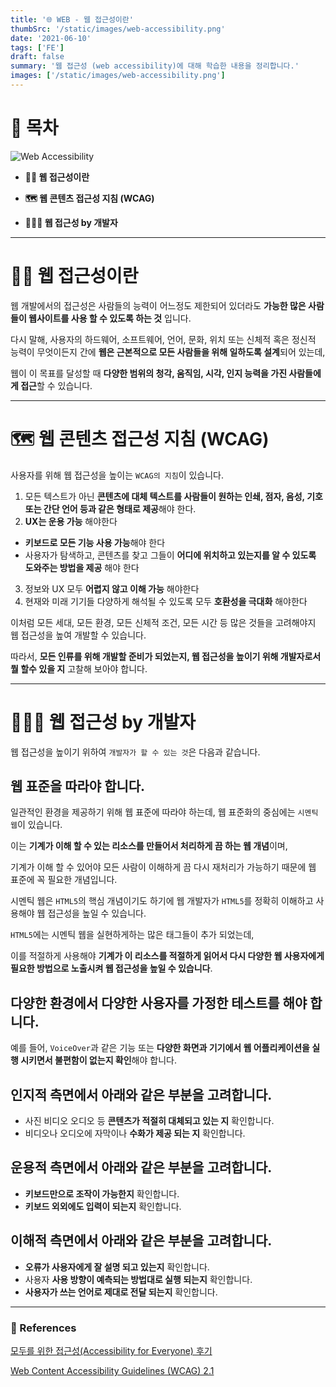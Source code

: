 ```yaml
---
title: '🌐 WEB - 웹 접근성이란'
thumbSrc: '/static/images/web-accessibility.png'
date: '2021-06-10'
tags: ['FE']
draft: false
summary: '웹 접근성 (web accessibility)에 대해 학습한 내용을 정리합니다.'
images: ['/static/images/web-accessibility.png']
---
```


# 📌 목차

![Web Accessibility](/static/images/web-accessibility.png)

- **💁🏻 웹 접근성이란**

- **🗺️ 웹 콘텐츠 접근성 지침 (WCAG)**

- **🧑🏻‍💻 웹 접근성 by 개발자**

---

# 💁🏻 웹 접근성이란

웹 개발에서의 접근성은 사람들의 능력이 어느정도 제한되어 있더라도 **가능한 많은 사람들이 웹사이트를 사용 할 수 있도록 하는 것** 입니다.

다시 말해, 사용자의 하드웨어, 소프트웨어, 언어, 문화, 위치 또는 신체적 혹은 정신적 능력이 무엇이든지 간에 **웹은 근본적으로 모든 사람들을 위해 일하도록 설계**되어 있는데,

웹이 이 목표를 달성할 때 **다양한 범위의 청각, 움직임, 시각, 인지 능력을 가진 사람들에게 접근**할 수 있습니다.

---

# 🗺️ 웹 콘텐츠 접근성 지침 (WCAG)

사용자를 위해 웹 접근성을 높이는 `WCAG의 지침`이 있습니다.

1. 모든 텍스트가 아닌 **콘텐츠에 대체 텍스트를 사람들이 원하는 인쇄, 점자, 음성, 기호 또는 간단 언어 등과 같은 형태로 제공**해야 한다.
2. **UX는 운용 가능** 해야한다

- **키보드로 모든 기능 사용 가능**해야 한다
- 사용자가 탐색하고, 콘텐츠를 찾고 그들이 **어디에 위치하고 있는지를 알 수 있도록 도와주는 방법을 제공** 해야 한다

3. 정보와 UX 모두 **어렵지 않고 이해 가능** 해야한다
4. 현재와 미래 기기들 다양하게 해석될 수 있도록 모두 **호환성을 극대화** 해야한다

이처럼 모든 세대, 모든 환경, 모든 신체적 조건, 모든 시간 등 많은 것들을 고려해야지 웹 접근성을 높여 개발할 수 있습니다.

따라서, **모든 인류를 위해 개발할 준비가 되었는지, 웹 접근성을 높이기 위해 개발자로서 뭘 할수 있을 지** 고찰해 보아야 합니다.

---

# 🧑🏻‍💻 웹 접근성 by 개발자

웹 접근성을 높이기 위하여 `개발자가 할 수 있는 것`은 다음과 같습니다.

## 웹 표준을 따라야 합니다.

일관적인 환경을 제공하기 위해 웹 표준에 따라야 하는데, 웹 표준화의 중심에는 `시멘틱 웹`이 있습니다.

이는 **기계가 이해 할 수 있는 리소스를 만들어서 처리하게 끔 하는 웹 개념**이며,

기계가 이해 할 수 있어야 모든 사람이 이해하게 끔 다시 재처리가 가능하기 때문에 웹 표준에 꼭 필요한 개념입니다.

시멘틱 웹은 `HTML5`의 핵심 개념이기도 하기에 웹 개발자가 `HTML5`를 정확히 이해하고 사용해야 웹 접근성을 높일 수 있습니다.

`HTML5`에는 시멘틱 웹을 실현하게하는 많은 태그들이 추가 되었는데,

이를 적절하게 사용해야 **기계가 이 리소스를 적절하게 읽어서 다시 다양한 웹 사용자에게 필요한 방법으로 노출시켜 웹 접근성을 높일 수 있습니다**.

## 다양한 환경에서 다양한 사용자를 가정한 테스트를 해야 합니다.

예를 들어, `VoiceOver`과 같은 기능 또는 **다양한 화면과 기기에서 웹 어플리케이션을 실행 시키면서 불편함이 없는지 확인**해야 합니다.

## 인지적 측면에서 아래와 같은 부분을 고려합니다.

- 사진 비디오 오디오 등 **콘텐츠가 적절히 대체되고 있는 지** 확인합니다.
- 비디오나 오디오에 자막이나 **수화가 제공 되는 지** 확인합니다.

## 운용적 측면에서 아래와 같은 부분을 고려합니다.

- **키보드만으로 조작이 가능한지** 확인합니다.
- **키보드 외외에도 입력이 되는지** 확인합니다.

## 이해적 측면에서 아래와 같은 부분을 고려합니다.

- **오류가 사용자에게 잘 설명 되고 있는지** 확인합니다.
- 사용자 **사용 방향이 예측되는 방법대로 실행 되는지** 확인합니다.
- **사용자가 쓰는 언어로 제대로 전달 되는지** 확인합니다.

---

### 🔗 References

[모두를 위한 접근성(Accessibility for Everyone) 후기](https://medium.com/@uxphilosophy_/%EB%AA%A8%EB%91%90%EB%A5%BC-%EC%9C%84%ED%95%9C-%EC%A0%91%EA%B7%BC%EC%84%B1-accessibility-for-everyone-%ED%9B%84%EA%B8%B0-e8d865a5dd9b)

[Web Content Accessibility Guidelines (WCAG) 2.1](https://www.w3.org/TR/WCAG21/#abstract)
